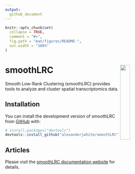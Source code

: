 ```yaml
---
output:
  github_document
---
```


<!-- README.md is generated from README.Rmd. Please edit that file -->

```r
knitr::opts_chunk$set(
  collapse = TRUE,
  comment = "#>",
  fig.path = "man/figures/README-",
  out.width = "100%"
)

```

# smoothLRC <img src="man/figures/logo.png" align="right" width="25%"/>

<!-- badges: start -->
<!-- badges: end -->

Smooth Low-Rank Clustering (smoothLRC) provides tools to analyze and cluster spatial transcriptomics data.

## Installation

You can install the development version of smoothLRC from [GitHub](https://github.com/) with:

``` r
# install.packages("devtools")
devtools::install_github("alexanderjwhite/smoothLRC")
```

## Articles

Please visit the [smoothLRC documentation website](https://alexanderjwhite.github.io/smoothLRC/) for details.
